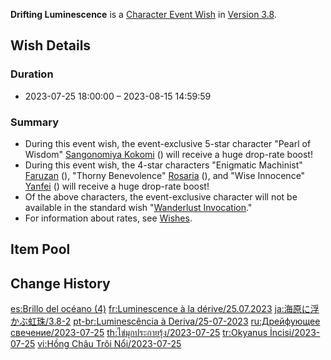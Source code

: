 {{Wish
|name              = Drifting Luminescence 2023-07-25
|image             = Drifting Luminescence 2023-07-25.png
|type              = Character Event
|duration          = event
|time_start        = 2023-07-25 18:00:00
|time_end          = 2023-08-15 14:59:59
|link              = https://genshin.hoyoverse.com/en/news/detail/112339
|preceding         = Born of Ocean Swell/2023-07-05
|preceding2        = Sparkling Steps/2023-07-05
|succeeding        = Conjuring Chiaroscuro/2023-08-16
|succeeding2       = Discerner of Enigmas/2023-08-16
|alongside         = From Ashes Reborn/2023-07-25
|alongside2        = Epitome Invocation/2023-07-25
|previous          = Drifting Luminescence/2022-09-09
}}
'''Drifting Luminescence''' is a [[Character Event Wish]] in [[Version 3.8]].

==Wish Details==
===Duration===
* 2023-07-25 18:00:00 &ndash; 2023-08-15 14:59:59

===Summary===
* During this event wish, the event-exclusive 5-star character "Pearl of Wisdom" [[Sangonomiya Kokomi]] ({{Hydro}}) will receive a huge drop-rate boost!
* During this event wish, the 4-star characters "Enigmatic Machinist" [[Faruzan]] ({{Anemo}}), "Thorny Benevolence" [[Rosaria]] ({{Cryo}}), and "Wise Innocence" [[Yanfei]] ({{Pyro}}) will receive a huge drop-rate boost!
* Of the above characters, the event-exclusive character will not be available in the standard wish "[[Wanderlust Invocation]]."
* For information about rates, see [[Wish]]es.

==Item Pool==
{{Wish Pool
|character_5_F = Sangonomiya Kokomi
|character_4_F = Faruzan; Rosaria; Yanfei
|character_5   = Dehya; Diluc; Jean; Keqing; Mona; Qiqi; Tighnari
|character_4   = Kirara; Yun Jin; Chongyun; Barbara; Beidou; Bennett; Candace; Collei; Diona; Dori; Fischl; Gorou; Kaveh; Kujou Sara; Kuki Shinobu; Layla; Mika; Ningguang; Noelle; Razor; Sayu; Shikanoin Heizou; Sucrose; Thoma; Xiangling; Xingqiu; Xinyan; Yaoyao
|weapon_4      = Dragon's Bane; Eye of Perception; Favonius Codex; Favonius Greatsword; Favonius Lance; Favonius Sword; Favonius Warbow; Lion's Roar; Rainslasher; Rust; Sacrificial Bow; Sacrificial Fragments; Sacrificial Greatsword; Sacrificial Sword; The Bell; The Flute; The Stringless; The Widsith
|weapon_3      = Black Tassel; Bloodtainted Greatsword; Cool Steel; Debate Club; Emerald Orb; Ferrous Shadow; Harbinger of Dawn; Magic Guide; Raven Bow; Sharpshooter's Oath; Skyrider Sword; Slingshot; Thrilling Tales of Dragon Slayers
}}

==Change History==
{{Change History|3.8}}

[[es:Brillo del océano (4)]]
[[fr:Luminescence à la dérive/25.07.2023]]
[[ja:海原に浮かぶ虹珠/3.8-2]]
[[pt-br:Luminescência à Deriva/25-07-2023]]
[[ru:Дрейфующее свечение/2023-07-25]]
[[th:ไข่มุกประกายรุ้ง/2023-07-25]]
[[tr:Okyanus İncisi/2023-07-25]]
[[vi:Hồng Châu Trôi Nổi/2023-07-25]]